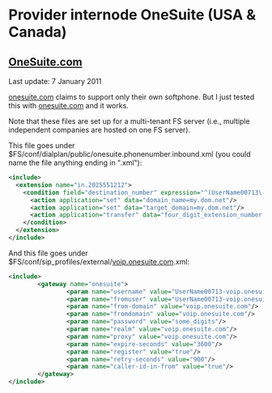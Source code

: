 
# Provider internode OneSuite (USA & Canada) 

 

## [OneSuite.com](http://www.onesuite.com)

Last update: 7 January 2011

[onesuite.com](http://onesuite.com) claims to support only their own softphone. But I just tested this with [onesuite.com](http://onesuite.com) and it works.

Note that these files are set up for a multi-tenant FS server (i.e., multiple independent companies are hosted on one FS server). 

This file goes under $FS/conf/dialplan/public/onesuite.phonenumber.inbound.xml (you could name the file anything ending in ".xml"):

```xml
<include>
  <extension name="in.2025551212">
    <condition field="destination_number" expression="^(UserName00713\-voip\.onesuite\.com)$">
      <action application="set" data="domain_name=my.dom.net"/>
      <action application="set" data="target_domain=my.dom.net"/>
      <action application="transfer" data="four_digit_extension_number XML my.dom.net"/>
    </condition>
  </extension>
</include>
```

And this file goes under $FS/conf/sip\_profiles/external/[voip.onesuite.com](http://voip.onesuite.com).xml:

```xml
<include>
        <gateway name="onesuite">
                <param name="username" value="UserName00713-voip.onesuite.com"/>
                <param name="fromuser" value="UserName00713-voip.onesuite.com"/>
                <param name="from-domain" value="voip.onesuite.com"/>
                <param name="fromdomain" value="voip.onesuite.com"/>
                <param name="password" value="some_digits"/>
                <param name="realm" value="voip.onesuite.com"/>
                <param name="proxy" value="voip.onesuite.com"/>
                <param name="expire-seconds" value="3600"/>
                <param name="register" value="true"/>
                <param name="retry-seconds" value="900"/>
                <param name="caller-id-in-from" value="true"/>
        </gateway>
</include>
```


